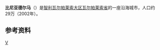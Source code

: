 {{expand|time=2017-03-08T06:27:10+00:00}}
{{Infobox settlement
| official_name           = 比尼亚德尔马
| settlement_type         = 城市和市鎮
| image_skyline           = Montaje de Viña del Mar (202103280).jpg
| image_caption           = 
| image_flag              = Flag of Viña del Mar, Chile.svg
| flag_alt =  Flag
| image_shield            = Escudo de Viña del Mar.svg
| nickname                = ''Ciudad Jardín'' (Garden City)
"La Perla del Pacífico" (Pearl of the Pacific)
| image_map               = Comuna de Viña del Mar.svg
| map_alt                 = Map of the Viña del Mar commune in Valparaíso Region
| map_caption             =
| pushpin_map             = Chile
| pushpin_label_position  = bottom
| pushpin_map_alt         = Location in Chile
| pushpin_map_caption     = Location in Chile
| coordinates             = {{coord|33|0|S|71|31|W|region:CL-VL|display=inline,title}}
| coor_pinpoint           = city
| coordinates_footnotes   =
| subdivision_type        = [[國家|國家]]
| subdivision_name        = {{flag|Chile}}
| subdivision_type1       = [[大區|大區]]
| subdivision_name1       = [[瓦爾帕萊索大區|瓦爾帕萊索大區]]
| subdivision_type2       = [[省|省]]
| subdivision_name2       = [[瓦爾帕萊索省|瓦爾帕萊索省]]
| established_title       = Viña del Mar
| established_date        = May 31, 1878
| government_footnotes    = <ref name="Official">{{Cite web |url = http://www.munivina.cl/ |title = Municipality of Viña del Mar |accessdate = November 15, 2010 |language = es |archive-date = 2011-07-25 |archive-url = https://web.archive.org/web/20110725175821/http://www.munivina.cl/ |dead-url = no }}</ref>
| government_type         = [[Municipality|Municipality]]
| leader_party            = [[Independent_Democratic_Union|UDI]]
| leader_title            = [[Alcalde|Alcalde]]
| leader_name             = Virginia Reginato Bozzo
| unit_pref               = Metric
| area_footnotes          = <ref name="INE">{{cite web |url= http://www.ine.cl/canales/chile_estadistico/censos_poblacion_vivienda/censo_pobl_vivi.php |title= National Statistics Institute |accessdate= August 10, 2010 |language= es |archive-date= 2010-11-13 |archive-url= https://web.archive.org/web/20101113145023/http://www.ine.cl/canales/chile_estadistico/censos_poblacion_vivienda/censo_pobl_vivi.php |dead-url= no }}</ref>
| area_total_km2          = 121.6
|elevation_footnotes =
|elevation_m       = 2
| population_total        = 324836
| population_as_of        = 2012 Census
| population_footnotes    = <ref name="INE"/>
| population_density_km2  = auto
| population_metro        = 930220
| population_blank1_title = [[Urban_area|Urban]]
| population_blank1       = 286931
| population_blank2_title = [[Rural_area|Rural]]
| population_blank2       = 0
| demographics_type1      =
| demographics1_footnotes = <ref name="INE"/>
| demographics1_title1    = Men
|area_code         = +56 32
|website = [http://www.vinadelmarchile.cl Municipality of Viña del Mar]
|footnotes         =
| language                = Spanish/español
| shield_Alt = Coat of arms
| pushpin_map_narrow = yes
| area_as_of              = 2002
| demographics1_info1     = 136,318
| demographics1_title2    = Women
| demographics1_info2     = 150,613
| timezone = [[Time_in_Chile|CLT]]<ref>{{cite web |url=http://www.world-time-zones.org/zones/chile-time.htm |accessdate=July 26, 2010 |title=Chile Time |publisher=WorldTimeZones.org |deadurl=yes |archiveurl=https://web.archive.org/web/20070911130719/http://www.world-time-zones.org/zones/chile-time.htm |archivedate=2007年9月11日 }}</ref>
| utc_offset = -4
| timezone_DST = [[Time_in_Chile|CLST]]<ref>{{cite web |url=http://www.world-time-zones.org/zones/chile-summer-time.htm |accessdate=July 26, 2010 |title=Chile Summer Time |publisher=WorldTimeZones.org |deadurl=yes |archiveurl=https://web.archive.org/web/20070911130451/http://www.world-time-zones.org/zones/chile-summer-time.htm |archivedate=2007年9月11日 }}</ref>
| utc_offset_DST = −3
}}
'''比尼亚德尔马'''（{{lang-es|'''Viña del Mar'''}}）是[[智利|智利]][[瓦尔帕莱索大区|瓦尔帕莱索大区]][[瓦尔帕莱索省|瓦尔帕莱索省]]的一座沿海城市，人口约29万（2002年）。

==参考资料==
{{commonscat|Viña_del_Mar}}
{{Reflist}}

{{智利地理小作品}}
[[Category:智利城市|V]]